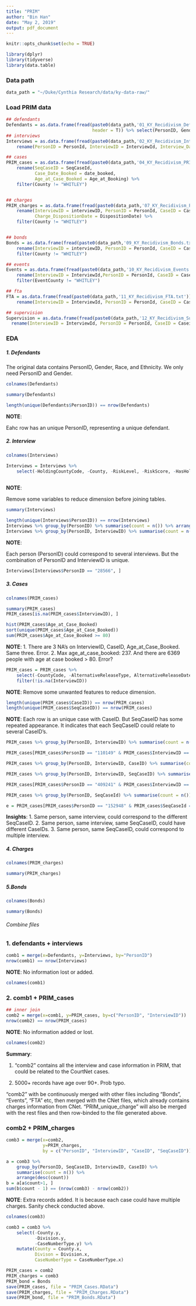 ```yaml
---
title: "PRIM"
author: "Bin Han"
date: "May 2, 2019"
output: pdf_document
---
```


```r
knitr::opts_chunk$set(echo = TRUE)
```


```r
library(dplyr)
library(tidyverse)
library(data.table)
```

### Data path
```r
data_path = "~/Duke/Cynthia Research/data/ky-data-raw/"
```




### Load PRIM data

```r
## defendants
Defendants = as.data.frame(fread(paste0(data_path,'01_KY_Recidivism_Defendants.txt'), 
                                 header = T)) %>% select(PersonID, Gender)
## interviews
Interviews = as.data.frame(fread(paste0(data_path,'02_KY_Recidivism_Interviews.txt'))) %>% 
    rename(PersonID = PersonId, InterviewID = InterviewId, Interview_Date_Created = DateCreated)

## cases
PRIM_cases = as.data.frame(fread(paste0(data_path,'04_KY_Recidivism_PRIM_Cases.txt'))) %>%
    rename(SeqCaseID = SeqCaseId, 
           Case_Date_Booked = date_booked, 
           Age_at_Case_Booked = Age_at_Booking) %>%
    filter(County != "WHITLEY")


## charges
PRIM_charges = as.data.frame(fread(paste0(data_path,'07_KY_Recidivism_PRIM_Charges.txt'))) %>%
    rename(InterviewID = interviewID, PersonID = PersonId, CaseID = CaseId, 
           Charge_DispositionDate = DispositionDate) %>% 
    filter(County != "WHITLEY")


## bonds
Bonds = as.data.frame(fread(paste0(data_path,'09_KY_Recidivism_Bonds.txt'))) %>% 
    rename(InterviewID = interviewID, PersonID = PersonId, CaseID = CaseId)%>% 
    filter(County != "WHITLEY")

## events
Events = as.data.frame(fread(paste0(data_path,'10_KY_Recidivism_Events.txt'))) %>% 
    rename(InterviewID = InterviewId,PersonID = PersonId, CaseID = Caseid,SeqCaseID = SeqCaseid) %>% 
    filter(EventCounty != "WHITLEY")

## fta
FTA = as.data.frame(fread(paste0(data_path,'11_KY_Recidivism_FTA.txt'))) %>% 
    rename(InterviewID = InterviewId, PersonID = PersonId, CaseID = Caseid, SeqCaseID = SeqCaseid)

## supervision
Supervision = as.data.frame(fread(paste0(data_path,'12_KY_Recidivism_Supervision.txt'))) %>% 
  rename(InterviewID = InterviewId, PersonID = PersonId, CaseID = Caseid)
```





### EDA
##### 1. Defendants ################################################################################

The original data contains PersonID, Gender, Race, and Ethnicity. We only need PersonID and Gender.

```r
colnames(Defendants)
```

```r
summary(Defendants)
```

```r
length(unique(Defendants$PersonID)) == nrow(Defendants)
```

__NOTE__:

Eahc row has an unique PersonID, representing a unique defendant.





##### 2. Interview ################################################################################

```r
colnames(Interviews)
```

```r
Interviews = Interviews %>% 
    select(-HoldingCountyCode, -County, -RiskLevel, -RiskScore, -HasHolder, -PostedPrior) 
    
```

__NOTE__:

Remove some variables to reduce dimension before joining tables.


```r
summary(Interviews)
```

```r
length(unique(Interviews$PersonID)) == nrow(Interviews)
Interviews %>% group_by(PersonID) %>% summarise(count = n()) %>% arrange(desc(count))
Interviews %>% group_by(PersonID, InterviewID) %>% summarise(count = n()) %>% arrange(desc(count))
```

__NOTE__:

Each person (PersonID) could correspond to several interviews. But the combination of PersonID and InterviewID is unique.

```r
Interviews[Interviews$PersonID == "28566", ]
```







##### 3. Cases ################################################################################

```r
colnames(PRIM_cases)
```


```r
summary(PRIM_cases)
PRIM_cases[is.na(PRIM_cases$InterviewID), ]
```

```r
hist(PRIM_cases$Age_at_Case_Booked)
sort(unique(PRIM_cases$Age_at_Case_Booked))
sum(PRIM_cases$Age_at_Case_Booked >= 80)
```

__NOTE__:
1. There are 3 NA's on InterviewID, CaseID, Age_at_Case_Booked. Same three. Error.
2. Max age_at_case_booked: 237. And there are 6369 people with age at case booked > 80. Error?




```r
PRIM_cases = PRIM_cases %>% 
    select(-CountyCode, -AlternativeReleaseType, AlternativeReleaseDate, -Mcr, -McrDate) %>% 
    filter(!is.na(InterviewID))
```

__NOTE__:
Remove some unwanted features to reduce dimension.

```r
length(unique(PRIM_cases$CaseID)) == nrow(PRIM_cases)
length(unique(PRIM_cases$SeqCaseID)) == nrow(PRIM_cases)
```

__NOTE__:
Each row is an unique case with CaseID. But SeqCaseID has some repeated appearance. It indicates that each SeqCaseID could relate to several CaseID's.


```r
PRIM_cases %>% group_by(PersonID, InterviewID) %>% summarise(count = n()) %>% arrange(desc(count))
```

```r
PRIM_cases[PRIM_cases$PersonID == "110149" & PRIM_cases$InterviewID == "686821", ]
```

```r
PRIM_cases %>% group_by(PersonID, InterviewID, CaseID) %>% summarise(count = n()) %>% arrange(desc(count))
```

```r
PRIM_cases %>% group_by(PersonID, InterviewID, SeqCaseID) %>% summarise(count = n()) %>% arrange(desc(count))
```

```r
PRIM_cases[PRIM_cases$PersonID == "409241" & PRIM_cases$InterviewID == "1375331" & PRIM_cases$SeqCaseID == "1719208", ]
```

```r
PRIM_cases %>% group_by(PersonID, SeqCaseId) %>% summarise(count = n()) %>% arrange(desc(count))
```

```r
e = PRIM_cases[PRIM_cases$PersonID == "152948" & PRIM_cases$SeqCaseId == "913837", ]
```


__Insights__:
1. Same person, same interview, could correspond to the different SeqCaseID.
2. Same person, same interview, same SeqCaseID, could have different CaseIDs.
3. Same person, same SeqCaseID, could correspond to multiple interview.





##### 4. Charges ################################################################################

```r
colnames(PRIM_charges)
```

```r
summary(PRIM_charges)
```









##### 5.Bonds ################################################################################
```r
colnames(Bonds)
```

```r
summary(Bonds)
```







###### Combine files ########################################################################

### 1. defendants + interviews
```r
comb1 = merge(x=Defendants, y=Interviews, by="PersonID")
nrow(comb1) == nrow(Interviews)
```

__NOTE__:
No information lost or added. 

```r
colnames(comb1)
```








### 2. comb1 + PRIM_cases
```r
## inner join
comb2 = merge(x=comb1, y=PRIM_cases, by=c("PersonID", "InterviewID"))
nrow(comb2) == nrow(PRIM_cases)
```

__NOTE__:
No information added or lost.


```r
colnames(comb2)
```

__Summary__:

1. "comb2" contains all the interview and case information in PRIM, that could be related to the CourtNet cases.

2. 5000+ records have age over 90+. Prob typo.

"comb2" with be continuously merged with other files including "Bonds", "Events", "FTA" etc, then merged with the CNet files, which already contains charges information from CNet. "PRIM_unique_charge" will also be merged with the rest files and then row-binded to the file generated above.


### comb2 + PRIM_charges
```r
comb3 = merge(x=comb2, 
              y=PRIM_charges,
              by = c("PersonID", "InterviewID", "CaseID", "SeqCaseID"))
```

```r
a = comb3 %>% 
    group_by(PersonID, SeqCaseID, InterviewID, CaseID) %>% 
    summarise(count = n()) %>% 
    arrange(desc(count))
b = a[a$count>1, ]
sum(b$count - 1) == (nrow(comb3) - nrow(comb2))
```

__NOTE__: Extra records added. It is because each case could have multiple charges. Sanity check conducted above.

```r
colnames(comb3)
```

```r
comb3 = comb3 %>% 
    select(-County.y,
           -Division.y,
           -CaseNumberType.y) %>% 
    mutate(County = County.x,
           Divison = Division.x,
           CaseNumberType = CaseNumberType.x)
```



```r
PRIM_cases = comb2
PRIM_charges = comb3
PRIM_bond = Bonds
save(PRIM_cases, file = "PRIM_Cases.RData")
save(PRIM_charges, file = "PRIM_Charges.RData")
save(PRIM_bond, file = "PRIM_Bonds.RData")
```


